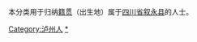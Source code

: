 {{Catnav|頁面分類|各種主題的頁面分類|依中国各省来作的分类|各地中国人|四川人|泸州人}}
{{Catnav|頁面分類|人物|各國人物|中国人|各地中国人|四川人|泸州人}}

本分类用于归纳[[籍贯|籍贯]]（出生地）属于[[四川省|四川省]][[叙永县|叙永县]]的人士。

[[Category:泸州人|Category:泸州人]]
[[Category:叙永县|*]]